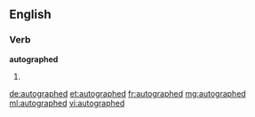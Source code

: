 ==English==

===Verb===
'''autographed'''

# {{past of|autograph}}

[[de:autographed]]
[[et:autographed]]
[[fr:autographed]]
[[mg:autographed]]
[[ml:autographed]]
[[vi:autographed]]